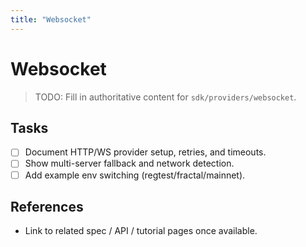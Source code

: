 ```yaml
---
title: "Websocket"
---
```


# Websocket

> TODO: Fill in authoritative content for `sdk/providers/websocket`.

## Tasks
- [ ] Document HTTP/WS provider setup, retries, and timeouts.
- [ ] Show multi-server fallback and network detection.
- [ ] Add example env switching (regtest/fractal/mainnet).

## References
- Link to related spec / API / tutorial pages once available.
